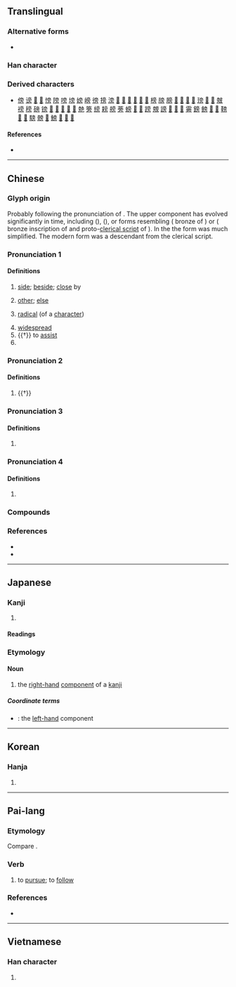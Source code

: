 {{character info}}
==Translingual==
{{stroke order|strokes=10}}

===Alternative forms===
* {{l|mul|㫄}}

===Han character===
{{Han char|rn=70|rad=方|as=06|sn=10|four=00227|canj=YBYHS|ids=⿱⿳亠丷冖方}}

===Derived characters===
* [[傍]] [[谤]] [[𠗵]] [[𨜷]] [[㥬]] [[䧛]] [[嗙]] [[塝]] [[嫎]] [[嵭]] [[徬]] [[搒]] [[滂]] [[𢄎]] [[𢐊]] [[𫄰]] [[𫐼]] [[𬌿]] [[𬴅]] [[榜]] [[牓]] [[膀]] [[𣂆]] [[𣯊]] [[𣯟]] [[𤚰]] [[𤧭]] [[𪹚]] [[𭥁]] [[㿶]] [[䄘]] [[䅭]] [[磅]] [[镑]] [[𤹔]] [[𥉣]] [[𪟸]] [[𪪇]] [[𮖧]] [[䒍]] [[篣]] [[縍]] [[耪]] [[艕]] [[蒡]] [[螃]] [[𥻭]] [[𦗍]] [[䠙]] [[覫]] [[謗]] [[𧤞]] [[𨍩]] [[𨢐]] [[䨦]] [[鎊]] [[鳑]] [[𭥈]] [[𮤂]] [[䩷]] [[𩡕]] [[𬳣]] [[騯]] [[髈]] [[𣄥]] [[鰟]] [[𫜡]] [[𬒩]] [[𣄬]]

====References====
* {{Han ref|kx=0482.110|dkj=13637|dj=0844.070|hdz=32179.020|uh=65C1|ud=26049|bh=AEC7|bd=44743}}

----

==Chinese==
{{zh-forms|ss=㝑|alt=㝑,㫄,𣃟,𣃙}}

===Glyph origin===
{{Han etym}}
Probably {{liushu|psc|adj=y|nocap=y}} following the pronunciation of {{och-l|方}}. The upper component has evolved significantly in time, including {{zh-l|*冖}} ({{w|Shang dynasty|Shang}}), {{zh-l|*凡}} ({{w|Western Zhou}}), or forms resembling {{zh-l|*辛}} ({{w|Spring and Autumn period|Spring and Autumn}} bronze of {{w|Wu (state)|Wu}}) or {{zh-l|*用}} ({{w|Warring States period|Warring States}} bronze inscription of {{w|Wei (state)|Wei}} and proto-[[clerical script]] of {{w|Qin (state)|Qin}}). In the {{w|Chu Silk Manuscript}} the form was much simplified. The modern form was a descendant from the clerical script.

===Pronunciation 1===
{{zh-pron
|m=páng,er=y
|ma=y
|m_note=pángr - only used for the “radical” sense
|m-s=
|c=pong4
|c-t=
|g=
|h=pfs=phòng
|j=pon1
|md=
|mn=pông
|mn-t=pang5
|w=3baan
|x=ban2
|mc=y
|oc=y
|cat=n,pron,pn
}}

====Definitions====
{{zh-hanzi}}

# [[side]]; [[beside]]; [[close]] by
#: {{zh-syn|旁邊}}
# [[other]]; [[else]]
# {{lb|zh|linguistics}} [[radical]] (of a [[character]])
#: {{zh-syn|偏旁}}
# [[widespread]]
# {{†}} to [[assist]]
# {{surname|zh}}

===Pronunciation 2===
{{zh-pron
|m=bàng
|c=bong6
|dial=n
|cat=v
}}

====Definitions====
{{zh-hanzi}}

# {{†}} {{zh-alt-form|傍|to be [[near]] to; to [[approach]]; to [[depend]] on; to [[rely]] on}}

===Pronunciation 3===
{{zh-pron
|m=péng
|dial=n
|cat=
}}

====Definitions====
{{zh-hanzi}}

# {{zh-only|旁勃}}

===Pronunciation 4===
{{zh-pron
|m=bēng
|dial=n
|cat=
}}

====Definitions====
{{zh-hanzi}}

# {{zh-only|旁旁}}

===Compounds===
{{zh-der|一旁|不走旁門|作舍道旁|偏旁|兩旁|兩氏旁人|冷眼旁觀|反犬旁兒|大權旁落|左道旁門|形聲偏旁|旁人|旁人短長|旁出|旁午|旁及|旁坐|旁壓力|旁妻|旁尊|旁岔兒|旁徵博引|旁心|旁手|旁排|旁推交通|旁支|旁敲側擊|旁死魄|旁求|旁求俊彥|旁注|旁牌|旁生|旁生枝節|旁白|旁的|旁皇|旁礴|旁系|旁系血親|旁紐|旁聽|旁聽席|旁若無人|旁薄|旁行|旁行斜上|旁行書|旁觀|旁觀者|旁觀者清|旁觀袖手|旁訓|旁證|旁譜|旁轉|旁通|旁遮普|旁邊|旁邊人|旁門|旁門左道|旁騖|旁魄|旁腿|旁腿躺身|束手旁觀|歧旁|波旁王朝|縮手旁觀|耳旁風|蟲字旁兒|袖手旁觀|觸類旁通|諧聲偏旁|豎心旁|責無旁貸|近旁|邊旁|阿旁|足字旁|米字旁|羊字旁|病字旁|金字旁|那字旁|火字旁|反文旁|車字旁|衣字旁|禾木旁|反犬旁|單人旁|木字旁|聲旁|形旁|段字旁|立刀旁|言字旁|言旁|提手旁}}

===References===
* {{R:twedu|A01762}}
* {{R:yue:Hanzi}}

{{zh-cat|Elementary}}

----

==Japanese==

===Kanji===
{{ja-kanji|grade=|rs=方06}}

# {{rfdef|ja|sort=方06}}

====Readings====
{{ja-readings
|goon=ほう<はう, ぼう<ばう
|kanon=ほう<はう
|kun=かたわ-ら<かたは-ら, つくり-, かたがた-
}}

===Etymology===
{{ja-kanjitab|つくり|yomi=k}}

====Noun====
{{ja-noun|つくり}}

# the [[right-hand]] [[component]] of a [[kanji]]

=====Coordinate terms=====
* {{ja-r|偏|へん}}: the [[left-hand]] component

{{topics|ja|Chinese character components|sort=*}}

----

==Korean==

===Hanja===
{{ko-hanja|hangeul=[[방]], [[팽]]|eumhun=|rv=bang, paeng|mr=pang, p'aeng|y=pang, phayng}}

# {{rfdef|ko|sort=方06}}

----

==Pai-lang==

===Etymology===
Compare {{cog|bo|བང|t=to run}}.

===Verb===
{{head|tbq-plg|verb|tr=*baŋ|tr2=*pæŋ}}

# to [[pursue]]; to [[follow]]

===References===
* {{cite-journal|title=Songs of the Bailang: A New Transcription with Etymological Commentary|last=Hill|first=Nathan W.|year=2017|journal=Bulletin de l'École française d'Extrême-Orient|volume=103|pages=386—429|url=https://www.persee.fr/doc/befeo_0336-1519_2017_num_103_1_6257}}

----

==Vietnamese==

===Han character===
{{vi-readings|reading=bàng, bừng, bầng, bường, phàng|rs=方06}}

# {{rfdef|vi|sort=方06}}